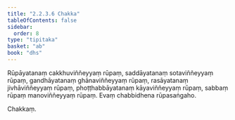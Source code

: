 ```yaml
---
title: "2.2.3.6 Chakka"
tableOfContents: false
sidebar:
  order: 8
type: "tipitaka"
basket: "ab"
book: "dhs"
---
```



<DynamicBreadcrumb />

<Division number="972" book="dhs" bookNo="29" page="202">

<Paragraph number="1630" book="dhs">
Rūpāyatanaṃ cakkhuviññeyyaṃ rūpaṃ, saddāyatanaṃ sotaviññeyyaṃ rūpaṃ, gandhāyatanaṃ ghānaviññeyyaṃ rūpaṃ, rasāyatanaṃ jivhāviññeyyaṃ rūpaṃ, phoṭṭhabbāyatanaṃ kāyaviññeyyaṃ rūpaṃ, sabbaṃ rūpaṃ manoviññeyyaṃ rūpaṃ.

</Paragraph>
</Division>

<Paragraph number="1631" type="center" book="dhs">
Evaṃ chabbidhena rūpasaṅgaho.

  
Chakkaṃ.
</Paragraph>